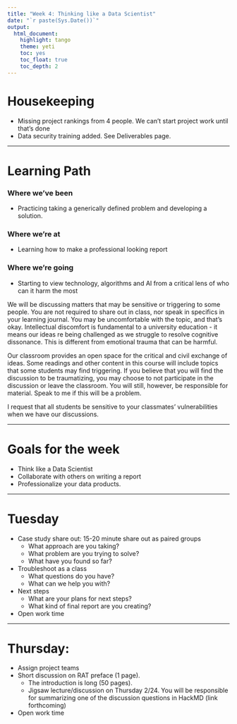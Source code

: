 ```yaml
---
title: "Week 4: Thinking like a Data Scientist"
date: "`r paste(Sys.Date())`"
output:   
  html_document: 
    highlight: tango
    theme: yeti
    toc: yes
    toc_float: true
    toc_depth: 2
---
```



# Housekeeping 

* Missing project rankings from 4 people. We can't start project work until that's done
* Data security training added. See Deliverables page. 

----

# Learning Path

### Where we've been
* Practicing taking a generically defined problem and developing a solution. 

### Where we're at
* Learning how to make a professional looking report

### Where we're going
* Starting to view technology, algorithms and AI from a critical lens of who can it harm the most

:::{.red}
We will be discussing matters that may be sensitive or triggering to some people. You are not required to share out in class, nor speak in specifics in your learning journal. You may be uncomfortable with the topic, and that's okay. Intellectual discomfort is fundamental to a university education - it means our ideas re being challenged as we struggle to resolve cognitive dissonance. This is different from emotional trauma that can be harmful. 

Our classroom provides an open space for the critical and civil exchange of ideas. Some readings and other content in this course will include topics that some students may find triggering. If you believe that you will find the discussion to be traumatizing, you may choose to not participate in the discussion or leave the classroom. You will still, however, be responsible for material. Speak to me if this will be a problem.
:::


I request that all students be sensitive to your classmates' vulnerabilities when we have our discussions. 

----

# Goals for the week

* Think like a Data Scientist
* Collaborate with others on writing a report
* Professionalize your data products. 

----

# Tuesday

* Case study share out: 15-20 minute share out as paired groups
  - What approach are you taking?
  - What problem are you trying to solve? 
  - What have you found so far? 
* Troubleshoot as a class
  - What questions do you have? 
  - What can we help you with? 
* Next steps
  - What are your plans for next steps? 
  - What kind of final report are you creating? 
* Open work time

----

# Thursday: 

* Assign project teams
* Short discussion on RAT preface (1 page). 
    - The introduction is long (50 pages).
    - Jigsaw lecture/discussion on Thursday 2/24. You will be responsible for summarizing one of the discussion questions in HackMD (link forthcoming)
* Open work time

